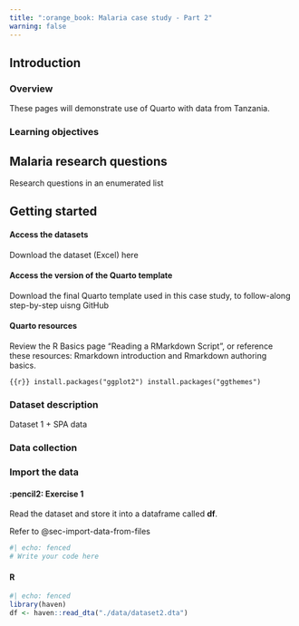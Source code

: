 ```yaml
---
title: ":orange_book: Malaria case study - Part 2"
warning: false
---
```


## Introduction

### Overview

These pages will demonstrate use of Quarto with data from Tanzania.

### Learning objectives

## Malaria research questions

Research questions in an enumerated list

## Getting started

#### Access the datasets

Download the dataset (Excel) here

#### Access the version of the Quarto template

Download the final Quarto template used in this case study, to follow-along step-by-step uisng GitHub

#### Quarto resources

Review the R Basics page "Reading a RMarkdown Script", or reference these resources: Rmarkdown introduction and Rmarkdown authoring basics.

```{{r}}
install.packages("ggplot2")
install.packages("ggthemes")
```

### Dataset description

Dataset 1 + SPA data

### Data collection

### Import the data

::: panel-tabset

#### :pencil2: Exercise 1

Read the dataset and store it into a dataframe called **df**.

::: callout-tip
Refer to @sec-import-data-from-files
:::

```r
#| echo: fenced
# Write your code here
```

#### R

```r
#| echo: fenced
library(haven)
df <- haven::read_dta("./data/dataset2.dta")
```

:::